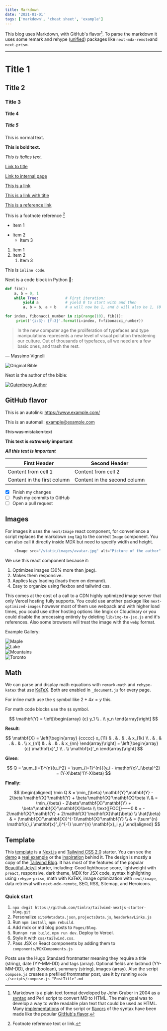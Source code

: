 ```yaml
---
title: Markdown
date: '2021-01-01'
tags: ['markdown', 'cheat sheet', 'example']
---
```


This blog uses Markdown, with GitHub's flavor[^1]. To parse the markdown it uses some remark and rehype ([unified](https://github.com/unifiedjs/unified)) packages like `next-mdx-remote`and `next-prism`.

***

# Title 1

## Title 2

### Title 3

#### Title 4

##### Title 5

[^1]: Markdown is a plain text format developed by John Gruber in 2004 as a [syntax](https://daringfireball.net/projects/markdown/syntax) and Perl script to convert MD to HTML. The main goal was to develop a way to write readable plan text that could be used as HTML. Many [implementations](https://github.com/markdown/markdown.github.com/wiki/Implementations) of the script or [flavors](https://github.com/commonmark/commonmark-spec/wiki/markdown-flavors) of the syntax have been made like the popular [GitHub's flavor](https://github.github.com/gfm/).

This is normal text.

**This is bold text.**

*This is italics text.*

[Link to title](#title-3)

[Link to internal page](/blog/programming/markdown)

[This is a link](http://example.com/)

[This is a link with title](http://example.com/ "With a Title")

[This is a reference link][2]

[2]: http://example.com/  "Reference Title"

This is a footnote reference [^2]

[^2]: Footnote reference text or link.

+ Item 1
* Item 2
	- Item 3

1. Item 1
2. Item 2
	1. Item 3

This is `inline code`.

Next is a code block in Python 🐍:

```python
def fib():
    a, b = 0, 1
    while True:            # First iteration:
        yield a            # yield 0 to start with and then
        a, b = b, a + b    # a will now be 1, and b will also be 1, (0 + 1)

for index, fibonacci_number in zip(range(10), fib()):
     print('{i:3}: {f:3}'.format(i=index, f=fibonacci_number))
```

> In the new computer age the proliferation of typefaces and type manipulations represents a new level of visual pollution threatening our culture. Out of thousands of typefaces, all we need are a few basic ones, and trash the rest.
> 
— Massimo Vignelli


![Original Bible](/static/images/random/42-line-bible.jpg "Optional Title")

Next is the author of the bible:

[![Gutenberg Author](/static/images/random/Gutenberg.jpg "This image is also a link")](https://en.wikipedia.org/wiki/Johannes_Gutenberg)

## GitHub flavor

This is an autolink: https://www.example.com/

This is an automail: example@example.com

~~This was mistaken text~~

**This text is _extremely_ important**

***All this text is important***

| First Header                | Second Header                |
| --------------------------- | ---------------------------- |
| Content from cell 1         | Content from cell 2          |
| Content in the first column | Content in the second column |

- [x] Finish my changes
- [ ] Push my commits to GitHub
- [ ] Open a pull request

## Images

For images it uses the `next/Image` react component, for convenience a script replaces the markdown `img` tag to the correct `Image` component. You can also call it directly inside MDX but need to specify width and height.

```js
	<Image src="/static/images/avatar.jpg" alt="Picture of the author" width={500} height={500} />
```

We use this react component because it:

1. Optimizes images (30% more than jpeg).
2. Makes them responsive.
3. Applies lazy loading (loads them on demand).
4. Easy to organize using flexbox and tailwind css.

This comes at the cost of a call to a CDN highly optimized image server that only Vercel hosting fully supports. You could use another package like `next-optimized-images` however most of them use webpack and with higher load times, you could use other hosting options like Imgix or Cloudinary or you could disable the processing entirely by deleting `lib/img-to-jsx.js` and it's references. Also some browsers will treat the image with the `webp` format.

Example Gallery:

<div className="flex flex-wrap -mx-4 overflow-hidden">
  <div className="md:w-1/2 p-2">
    <Image alt="Maple" src="/static/images/canada/maple.jpg" width={640} height={427} />
  </div>
  <div className="md:w-1/2 p-2">
    <Image alt="Lake" src="/static/images/canada/lake.jpg" width={640} height={427} />
  </div>
  <div className="md:w-1/2 p-2">
    <Image alt="Mountains" src="/static/images/canada/mountains.jpg" width={640} height={427} />
  </div>
  <div className="md:w-1/2 p-2">
    <Image alt="Toronto" src="/static/images/canada/toronto.jpg" width={640} height={427} />
  </div>
</div>

## Math

We can parse and display math equations with `remark-math` and `rehype-katex` that use [KaTeX](https://katex.org/docs/supported.html). Both are enabled in `_document.js` for every page. 

For inline math use the `$` symbol like $2+4x = y$ this.

For math code blocks use the `$$` symbol.

$$
\mathbf{Y} = \left[\begin{array}
	{c}
	y_1 \\
	. \\
	y_n
\end{array}\right]
$$

**Result**:

$$
\mathbf{X} = \left[\begin{array}
	{ccccc}
	x_{11} & . & . & . & x_{1k} \\
	. & . & . & . & .  \\
	x_{n1} & . & . & . & x_{nn}
\end{array}\right] =
\left[\begin{array}
	{c}
	\mathbf{x}'_1 \\
	. \\
	\mathbf{x}'_n
\end{array}\right]
$$

**Given**:

$$
Q = \sum_{i=1}^{n}{u_i^2} = \sum_{i=1}^{n}{(y_i - \mathbf{x}'_i\beta)^2} = (Y-X\beta)'(Y-X\beta)
$$

**Finally**:  

$$
\begin{aligned}
	\min Q           & = \min_{\beta} \mathbf{Y}'\mathbf{Y} - 2\beta'\mathbf{X}'\mathbf{Y} + \beta'\mathbf{X}'\mathbf{X}\beta \\
	                 & = \min_{\beta} - 2\beta'\mathbf{X}'\mathbf{Y} + \beta'\mathbf{X}'\mathbf{X}\beta \\
	\text{[FOC]}~~~0 & =  - 2\mathbf{X}'\mathbf{Y} + 2\mathbf{X}'\mathbf{X}\hat{\beta}                  \\
	\hat{\beta}      & = (\mathbf{X}'\mathbf{X})^{-1}\mathbf{X}'\mathbf{Y}                              \\
	                 & = (\sum^{n} \mathbf{x}_i \mathbf{x}'_i)^{-1} \sum^{n} \mathbf{x}_i y_i
\end{aligned}
$$



## Template

This [template](https://tailwind-nextjs-starter-blog.vercel.app/) is a [Next.js](https://nextjs.org/) and [Tailwind CSS 2.0](https://tailwindcss.com/) starter. You can see the [demo](https://tailwind-nextjs-starter-blog.vercel.app/) a [real example](https://www.timlrx.com) or the [inspiration](https://leerob.io/) behind it. The design is mostly a copy of the [Tailwind Blog](https://blog.tailwindcss.com/). It has most of the features of the popular [Beautiful Jekyll](https://beautifuljekyll.com/) starter, including: Good lighthouse score, lightweight with `preact`, responsive, dark theme, MDX for JSX code, syntax highlighting using `rehype-prism`, math with KaTeX, image optimization with `next/image`, data retrieval with `next-mdx-remote`, SEO, RSS, Sitemap, and Heroicons.

### Quick start

1. `npx degit https://github.com/timlrx/tailwind-nextjs-starter-blog.git`
2. Personalize `siteMetadata.json`, `projectsData.js`, `headerNavLinks.js`
3. Run `npm install`, `npm rebuild`.
4. Add mdx or md blog posts to `Pages/Blog`. 
5. Run`npm run build`, `npm run dev`. Deploy to Vercel.
6. Style it with `css/tailwind.css`.
7. Pass JSX or React components by adding them to `components/MDXComponents.js`

Posts use the Hugo Standard frontmatter meaning they require a title (string), date (YY-MM-DD) and tags (array). Optional fields are lastmod (YY-MM-DD), draft (boolean), summary (string), images (array). Also the script `compose.js` creates a prefilled frontmatter post, use it by running `node ./scripts/compose.js "PostTitle".md`
